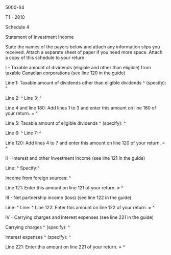 ﻿5000-S4 
 
T1 - 2010 
 
Schedule 4 
 
Statement of Investment Income 
 
State the names of the payers below and attach any information slips you 
received. Attach a separate sheet of paper if you need more space. Attach a 
copy of this schedule to your return. 
 
I - Taxable amount of dividends (eligible and other than eligible) from 
taxable Canadian corporations (see line 120 in the guide) 
 
Line 1: Taxable amount of dividends other than eligible dividends ^
(specify): ^
 
Line 2: ^
Line 3: ^
 
Line 4 and line 180: Add lines 1 to 3 and enter this amount on line 180 of 
your return. = ^
 
Line 5: Taxable amount of eligible dividends ^
(specify): ^
 
Line 6: ^
Line 7: ^
 
Line 120: Add lines 4 to 7 and enter this amount on line 120 of your return. 
= ^
 
II - Interest and other investment income (see line 121 in the guide) 
 
Line: ^ 
Specify:^
 
Income from foreign sources: ^
 
Line 121: Enter this amount on line 121 of your return. = ^
 
III - Net partnership income (loss) (see line 122 in the guide) 
 
Line: ^
Line: ^
Line 122: Enter this amount on line 122 of your return. = ^
 
IV - Carrying charges and interest expenses (see line 221 in the guide) 
 
Carrying charges ^
(specify): ^
 
Interest expenses ^
(specify): ^
 
Line 221: Enter this amount on line 221 of your return. = ^
